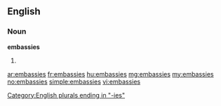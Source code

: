 ==English==

===Noun===
'''embassies'''

# {{plural of|embassy}}

[[Category:English plurals ending in "-ies"]]

[[ar:embassies]]
[[fr:embassies]]
[[hu:embassies]]
[[mg:embassies]]
[[my:embassies]]
[[no:embassies]]
[[simple:embassies]]
[[vi:embassies]]
